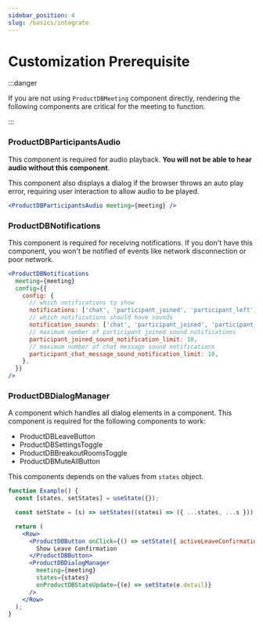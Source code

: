 ```yaml
---
sidebar_position: 4
slug: /basics/integrate
---
```


# Customization Prerequisite

:::danger

If you are not using `ProductDBMeeting` component directly, rendering the following components are critical for the meeting to function.

:::

### ProductDBParticipantsAudio

This component is required for audio playback. **You will not be able to hear
audio without this component**.

This component also displays a dialog if the browser throws an auto play error,
requiring user interaction to allow audio to be played.

```jsx
<ProductDBParticipantsAudio meeting={meeting} />
```

### ProductDBNotifications

This component is required for receiving notifications. If you don't have this
component, you won't be notified of events like network disconnection or poor
network.

```jsx
<ProductDBNotifications
  meeting={meeting}
  config={{
    config: {
      // which notifications to show
      notifications: ['chat', 'participant_joined', 'participant_left'],
      // which notifications should have sounds
      notification_sounds: ['chat', 'participant_joined', 'participant_left'],
      // maximum number of participant joined sound notifications
      participant_joined_sound_notification_limit: 10,
      // maximum number of chat message sound notifications
      participant_chat_message_sound_notification_limit: 10,
    },
  }}
/>
```

### ProductDBDialogManager

A component which handles all dialog elements in a component. This component is required for the following components to work:

- ProductDBLeaveButton
- ProductDBSettingsToggle
- ProductDBBreakoutRoomsToggle
- ProductDBMuteAllButton

This components depends on the values from `states` object.

```jsx
function Example() {
  const [states, setStates] = useState({});

  const setState = (s) => setStates((states) => ({ ...states, ...s }));

  return (
    <Row>
      <ProductDBButton onClick={() => setState({ activeLeaveConfirmation: true })}>
        Show Leave Confirmation
      </ProductDBButton>
      <ProductDBDialogManager
        meeting={meeting}
        states={states}
        onProductDBStateUpdate={(e) => setState(e.detail)}
      />
    </Row>
  );
}
```

<head>
  <title>React UI Kit Prerequisite</title>
</head>
